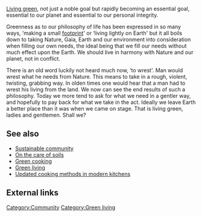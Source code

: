 [[Green living|Living green]], not just a noble goal but rapidly becoming an essential goal, essential to our planet and essential to our personal integrity. 

Greenness as to our philosophy of life has been expressed in so many ways, ‘making a small [[ecological footprint|footprint]]' or ‘living lightly on Earth' but it all boils down to taking Nature, Gaia, Earth and our environment into consideration when filling our own needs, the ideal being that we fill our needs without much effect upon the Earth. We should live in harmony with Nature and our planet, not in conflict. 

There is an old word luckily not heard much now, ‘to wrest'. Man would wrest what he needs from Nature. This means to take in a rough, violent, twisting, grabbing way. In olden times one would hear that a man had to wrest his living from the land. We now can see the end results of such a philosophy. Today we more tend to ask for what we need in a gentler way, and hopefully to pay back for what we take in the act. Ideally we leave Earth a better place than it was when we came on stage. That is living green, ladies and gentlemen. Shall we?

== See also ==
*[[Sustainable community]]
*[[On the care of soils]]
*[[Green cooking]] 
*[[Green living]]
*[[Updated cooking methods in modern kitchens]]

== External links ==

[[Category:Community]]
[[Category:Green living]]